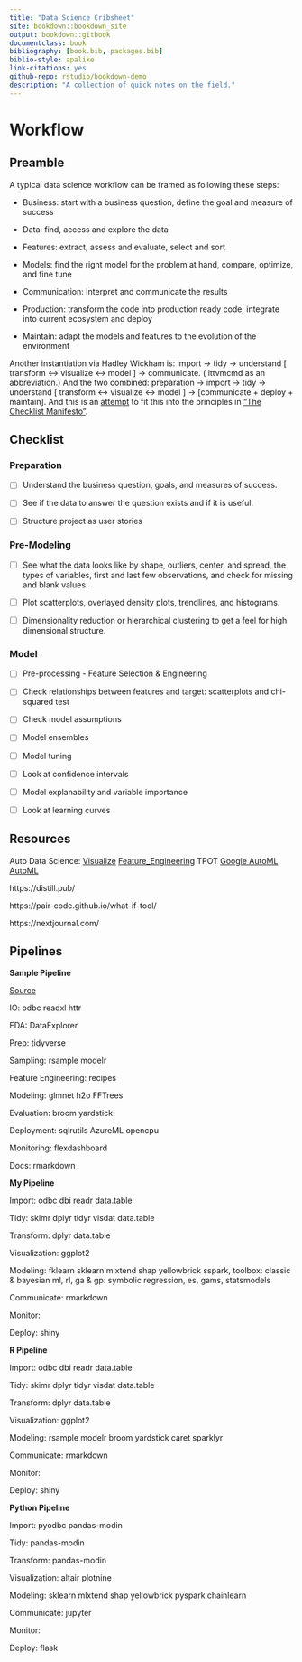 ```yaml
--- 
title: "Data Science Cribsheet"
site: bookdown::bookdown_site
output: bookdown::gitbook
documentclass: book
bibliography: [book.bib, packages.bib]
biblio-style: apalike
link-citations: yes
github-repo: rstudio/bookdown-demo
description: "A collection of quick notes on the field."
---
```


# Workflow 

## Preamble

A typical data science workflow can be framed as following these steps:

* Business: start with a business question, define the goal and measure of success

* Data: find, access and explore the data

* Features: extract, assess and evaluate, select and sort

* Models: find the right model for the problem at hand, compare, optimize, and fine tune

* Communication: Interpret and communicate the results

* Production: transform the code into production ready code, integrate into current ecosystem and deploy

* Maintain: adapt the models and features to the evolution of the environment

Another instantiation via Hadley Wickham is: import -> tidy -> understand [ transform <-> visualize <-> model ] -> communicate. ( ittvmcmd as an abbreviation.) And the two combined: preparation -> import -> tidy -> understand [ transform <-> visualize <-> model ] -> [communicate + deploy + maintain]. And this is an [attempt](https://gist.github.com/gfleetwood/3c152bee44d03a00fa5e8df3210a9918) to fit this into the principles in ["The Checklist Manifesto"](https://www.amazon.com/dp/B0030V0PEW/ref=dp-kindle-redirect?_encoding=UTF8&btkr=1).

## Checklist

### Preparation

- [ ] Understand the business question, goals, and measures of success.

- [ ] See if the data to answer the question exists and if it is useful.

- [ ] Structure project as user stories 

### Pre-Modeling

- [ ] See what the data looks like by shape, outliers, center, and spread, the types of variables, first and last few observations, and check for missing and blank values.

- [ ] Plot scatterplots, overlayed density plots, trendlines, and histograms.

- [ ] Dimensionality reduction or hierarchical clustering to get a feel for high dimensional structure.

### Model

- [ ] Pre-processing - Feature Selection & Engineering

- [ ] Check relationships between features and target: scatterplots and chi-squared test

- [ ] Check model assumptions

- [ ] Model ensembles

- [ ] Model tuning

- [ ] Look at confidence intervals

- [ ] Model explanability and variable importance

- [ ] Look at learning curves

## Resources

Auto Data Science: [Visualize](http://holoviews.org) [Feature_Engineering](https://www.featuretools.com) TPOT [Google AutoML](https://cloud.google.com/automl/) [AutoML](https://www.automl.org/)

https://distill.pub/

https://pair-code.github.io/what-if-tool/

https://nextjournal.com/

## Pipelines

**Sample Pipeline**

[Source](https://mobile.twitter.com/TheStephLocke/status/990251709531344896)

IO: odbc readxl httr 

EDA: DataExplorer

Prep: tidyverse

Sampling: rsample modelr

Feature Engineering: recipes

Modeling: glmnet h2o FFTrees

Evaluation: broom yardstick

Deployment: sqlrutils AzureML opencpu

Monitoring: flexdashboard

Docs: rmarkdown

**My Pipeline**

Import: odbc dbi readr data.table

Tidy: skimr dplyr tidyr visdat data.table

Transform: dplyr data.table

Visualization: ggplot2

Modeling: fklearn sklearn mlxtend shap yellowbrick sspark, toolbox: classic & bayesian ml, rl, ga & gp: symbolic regression, es, gams, statsmodels

Communicate: rmarkdown 

Monitor:

Deploy: shiny

**R Pipeline**

Import: odbc dbi readr data.table

Tidy: skimr dplyr tidyr visdat data.table

Transform: dplyr data.table

Visualization: ggplot2

Modeling: rsample modelr broom yardstick caret sparklyr

Communicate: rmarkdown

Monitor:

Deploy: shiny

**Python Pipeline**

Import: pyodbc pandas-modin

Tidy: pandas-modin

Transform: pandas-modin

Visualization: altair plotnine

Modeling: sklearn mlxtend shap yellowbrick pyspark chainlearn

Communicate: jupyter

Monitor:

Deploy: flask
